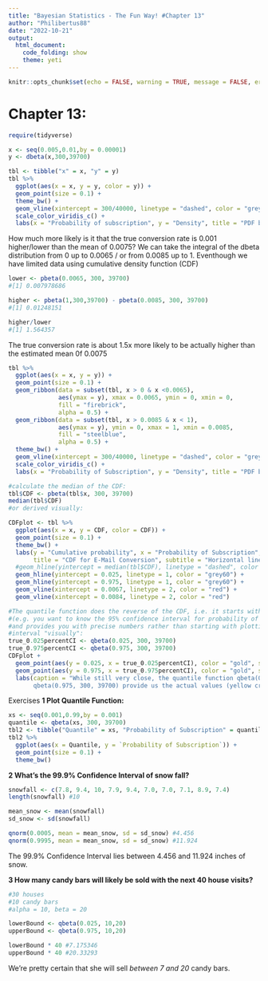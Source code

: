 ```yaml
---
title: "Bayesian Statistics - The Fun Way! #Chapter 13"
author: "Philibertus88"
date: "2022-10-21"
output: 
  html_document:
    code_folding: show
    theme: yeti
---
```


```r
knitr::opts_chunk$set(echo = FALSE, warning = TRUE, message = FALSE, error = TRUE)
```

# Chapter 13:

```r
require(tidyverse)
```

```r
x <- seq(0.005,0.01,by = 0.00001)
y <- dbeta(x,300,39700)

tbl <- tibble("x" = x, "y" = y)
tbl %>%
  ggplot(aes(x = x, y = y, color = y)) +
  geom_point(size = 0.1) +
  theme_bw() +
  geom_vline(xintercept = 300/40000, linetype = "dashed", color = "grey60") +
  scale_color_viridis_c() +
  labs(x = "Probability of subscription", y = "Density", title = "PDF beta(300,39700)")
```


How much more likely is it that the true conversion rate is 0.001 higher/lower than the mean of 0.0075?
We can take the integral of the dbeta distribution from 0 up to 0.0065 / or from 0.0085 up to 1.
Eventhough we have limited data using cumulative density function (CDF)

```r
lower <- pbeta(0.0065, 300, 39700)
#[1] 0.007978686

higher <- pbeta(1,300,39700) - pbeta(0.0085, 300, 39700)
#[1] 0.01248151

higher/lower
#[1] 1.564357
```

The true conversion rate is about 1.5x more likely to be actually higher than the estimated mean 0f 0.0075
```r
tbl %>%
  ggplot(aes(x = x, y = y)) +
  geom_point(size = 0.1) + 
  geom_ribbon(data = subset(tbl, x > 0 & x <0.0065), 
              aes(ymax = y), xmax = 0.0065, ymin = 0, xmin = 0,
              fill = "firebrick", 
              alpha = 0.5) +
  geom_ribbon(data = subset(tbl, x > 0.0085 & x < 1),
              aes(ymax = y), ymin = 0, xmax = 1, xmin = 0.0085,
              fill = "steelblue",
              alpha = 0.5) +
  theme_bw() +
  geom_vline(xintercept = 300/40000, linetype = "dashed", color = "grey60") +
  scale_color_viridis_c() +
  labs(x = "Probability of Subscription", y = "Density", title = "PDF beta(300,39700)")
```

```r

#calculate the median of the CDF:
tbl$CDF <- pbeta(tbl$x, 300, 39700)
median(tbl$CDF)
#or derived visually:

CDFplot <- tbl %>%
  ggplot(aes(x = x, y = CDF, color = CDF)) +
  geom_point(size = 0.1) +
  theme_bw() +
  labs(y = "Cumulative probability", x = "Probability of Subscription",
       title = "CDF for E-Mail Conversion", subtitle = "Horizontal lines indicate 95% Confidence Interval\n 95% CI: approx. 0.0067 - 0.0084 (dashed red lines)") +
  #geom_hline(yintercept = median(tbl$CDF), linetype = "dashed", color = "grey60") +
  geom_hline(yintercept = 0.025, linetype = 1, color = "grey60") +
  geom_hline(yintercept = 0.975, linetype = 1, color = "grey60") +
  geom_vline(xintercept = 0.0067, linetype = 2, color = "red") +
  geom_vline(xintercept = 0.0084, linetype = 2, color = "red")

#The quantile function does the reverse of the CDF, i.e. it starts with a probability
#(e.g. you want to know the 95% confidence interval for probability of subscription)
#and provides you with precise numbers rather than starting with plotting and then deducing the 95% confidence
#interval "visually":
true_0.025percentCI <- qbeta(0.025, 300, 39700)
true_0.975percentCI <- qbeta(0.975, 300, 39700)
CDFplot +
  geom_point(aes(y = 0.025, x = true_0.025percentCI), color = "gold", size = 6, shape = 3) +
  geom_point(aes(y = 0.975, x = true_0.975percentCI), color = "gold", size = 6, shape = 3) +
  labs(caption = "While still very close, the quantile function qbeta(0.025, 300, 39700) and\n
       qbeta(0.975, 300, 39700) provide us the actual values (yellow cross)")
```



Exercises
**1 Plot Quantile Function:**
```r
xs <- seq(0.001,0.99,by = 0.001)
quantile <- qbeta(xs, 300, 39700)
tbl2 <- tibble("Quantile" = xs, "Probability of Subscription" = quantile)
tbl2 %>%
  ggplot(aes(x = Quantile, y = `Probability of Subscription`)) +
  geom_point(size = 0.1) +
  theme_bw()
```

**2 What's the 99.9% Confidence Interval of snow fall?**
```r
snowfall <- c(7.8, 9.4, 10, 7.9, 9.4, 7.0, 7.0, 7.1, 8.9, 7.4)
length(snowfall) #10

mean_snow <- mean(snowfall)
sd_snow <- sd(snowfall)

qnorm(0.0005, mean = mean_snow, sd = sd_snow) #4.456
qnorm(0.9995, mean = mean_snow, sd = sd_snow) #11.924
```

The 99.9% Confidence Interval lies between 4.456 and 11.924 inches of snow.


**3 How many candy bars will likely be sold with the next 40 house visits?**
```r
#30 houses
#10 candy bars
#alpha = 10, beta = 20

lowerBound <- qbeta(0.025, 10,20)
upperBound <- qbeta(0.975, 10,20)

lowerBound * 40 #7.175346
upperBound * 40 #20.33293
```
We're pretty certain that she will sell *between 7 and 20* candy bars.
